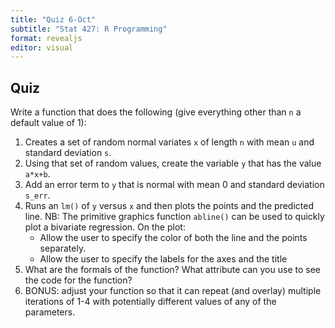 ```yaml
---
title: "Quiz 6-Oct"
subtitle: "Stat 427: R Programming"
format: revealjs
editor: visual
---
```


## Quiz {.smaller}

Write a function that does the following (give everything other than `n` a default value of 1):

1.  Creates a set of random normal variates `x` of length `n` with mean `u` and standard deviation `s`.
2.  Using that set of random values, create the variable `y` that has the value `a*x+b`.
3.  Add an error term to `y` that is normal with mean 0 and standard deviation `s_err`.
4.  Runs an `lm()` of `y` versus `x` and then plots the points and the predicted line. NB: The primitive graphics function `abline()` can be used to quickly plot a bivariate regression. On the plot:
    -   Allow the user to specify the color of both the line and the points separately.
    -   Allow the user to specify the labels for the axes and the title
5.  What are the formals of the function? What attribute can you use to see the code for the function?
6.  BONUS: adjust your function so that it can repeat (and overlay) multiple iterations of 1-4 with potentially different values of any of the parameters.
